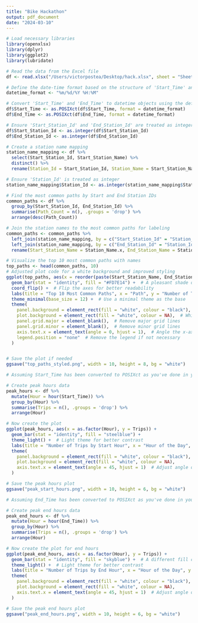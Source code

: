 ```yaml
---
title: "Bike Hackathon"
output: pdf_document
date: "2024-03-10"
---
```


```r
# Load necessary libraries
library(openxlsx)
library(dplyr)
library(ggplot2)
library(lubridate)

# Read the data from the Excel file
df <- read.xlsx("/Users/victorpostea/Desktop/hack.xlsx", sheet = "Sheet1")

# Define the date-time format based on the structure of 'Start_Time' and 'End_Time' columns
datetime_format <- "%m/%d/%Y %H:%M"

# Convert 'Start_Time' and 'End_Time' to datetime objects using the defined format
df$Start_Time <- as.POSIXct(df$Start_Time, format = datetime_format)
df$End_Time <- as.POSIXct(df$End_Time, format = datetime_format)

# Ensure 'Start_Station_Id' and 'End_Station_Id' are treated as integers
df$Start_Station_Id <- as.integer(df$Start_Station_Id)
df$End_Station_Id <- as.integer(df$End_Station_Id)

# Create a station name mapping
station_name_mapping <- df %>%
  select(Start_Station_Id, Start_Station_Name) %>%
  distinct() %>%
  rename(Station_Id = Start_Station_Id, Station_Name = Start_Station_Name)

# Ensure 'Station_Id' is treated as integer
station_name_mapping$Station_Id <- as.integer(station_name_mapping$Station_Id)

# Find the most common paths by Start and End Station IDs
common_paths <- df %>%
  group_by(Start_Station_Id, End_Station_Id) %>%
  summarise(Path_Count = n(), .groups = 'drop') %>%
  arrange(desc(Path_Count))

# Join the station names to the most common paths for labeling
common_paths <- common_paths %>%
  left_join(station_name_mapping, by = c("Start_Station_Id" = "Station_Id")) %>%
  left_join(station_name_mapping, by = c("End_Station_Id" = "Station_Id")) %>%
  rename(Start_Station_Name = Station_Name.x, End_Station_Name = Station_Name.y)


```

```r
# Visualize the top 10 most common paths with names
top_paths <- head(common_paths, 10)
# Adjusted plot code for a white background and improved styling
ggplot(top_paths, aes(x = reorder(paste(Start_Station_Name, End_Station_Name, sep = " -> "), Path_Count), y = Path_Count)) +
  geom_bar(stat = "identity", fill = "#FD7E14") +  # A pleasant shade of orange
  coord_flip() +  # Flip the axes for better readability
  labs(title = "Top 10 Most Common Paths", x = "Path", y = "Number of Trips") +
  theme_minimal(base_size = 12) +  # Use a minimal theme as the base
  theme(
    panel.background = element_rect(fill = "white", colour = "black"),  # White panel background
    plot.background = element_rect(fill = "white", colour = NA),  # White plot background
    panel.grid.major = element_blank(),  # Remove major grid lines
    panel.grid.minor = element_blank(),  # Remove minor grid lines
    axis.text.x = element_text(angle = 0, hjust = 1),  # Angle the x-axis text for readability
    legend.position = "none"  # Remove the legend if not necessary
  )


# Save the plot if needed
ggsave("top_paths_styled.png", width = 10, height = 8, bg = "white")

```


```r
# Assuming Start_Time has been converted to POSIXct as you've done in your script

# Create peak hours data
peak_hours <- df %>%
  mutate(Hour = hour(Start_Time)) %>%
  group_by(Hour) %>%
  summarise(Trips = n(), .groups = 'drop') %>%
  arrange(Hour)

# Now create the plot
ggplot(peak_hours, aes(x = as.factor(Hour), y = Trips)) +
  geom_bar(stat = "identity", fill = "steelblue") +
  theme_light() +  # Light theme for better contrast
  labs(title = "Number of Trips by Start Hour", x = "Hour of the Day", y = "Number of Trips") +
  theme(
    panel.background = element_rect(fill = "white", colour = "black"),
    plot.background = element_rect(fill = "white", colour = NA),
    axis.text.x = element_text(angle = 45, hjust = 1)  # Adjust angle of x labels if needed
  )

# Save the peak hours plot
ggsave("peak_start_hours.png", width = 10, height = 6, bg = "white")

```

```r
# Assuming End_Time has been converted to POSIXct as you've done in your script

# Create peak end hours data
peak_end_hours <- df %>%
  mutate(Hour = hour(End_Time)) %>%
  group_by(Hour) %>%
  summarise(Trips = n(), .groups = 'drop') %>%
  arrange(Hour)

# Now create the plot for end hours
ggplot(peak_end_hours, aes(x = as.factor(Hour), y = Trips)) +
  geom_bar(stat = "identity", fill = "skyblue") +  # A different fill color for distinction
  theme_light() +  # Light theme for better contrast
  labs(title = "Number of Trips by End Hour", x = "Hour of the Day", y = "Number of Trips") +
  theme(
    panel.background = element_rect(fill = "white", colour = "black"),
    plot.background = element_rect(fill = "white", colour = NA),
    axis.text.x = element_text(angle = 45, hjust = 1)  # Adjust angle of x labels if needed
  )

# Save the peak end hours plot
ggsave("peak_end_hours.png", width = 10, height = 6, bg = "white")

```

